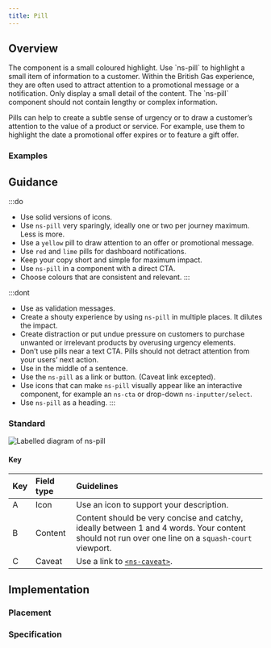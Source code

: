 ```yaml
---
title: Pill
---
```




## Overview

<CompDetails name={componentName} />
The component is a small coloured highlight. Use `ns-pill` to highlight a small item of information to a customer. Within the British Gas experience, they are often used to attract attention to a promotional message or a notification. Only display a small detail of the content. The `ns-pill` component should not contain lengthy or complex information.

Pills can help to create a subtle sense of urgency or to draw a customer’s attention to the value of a product or service. For example, use them to highlight the date a promotional offer expires or to feature a gift offer.

### Examples

<Tabs>
  <TabItem label="Standard">
    <ExampleViewer type="standard" />
  </TabItem>
  <TabItem label="Icon">
    <ExampleViewer type="standard-icon" />
  </TabItem>
  <TabItem label="Caveat">
    <ExampleViewer type="standard-caveat" />
  </TabItem>
</Tabs>

## Guidance

:::do
- Use solid versions of icons.
- Use `ns-pill` very sparingly, ideally one or two per journey maximum. Less is more.
- Use a `yellow` pill to draw attention to an offer or promotional message.
- Use `red` and `lime` pills for dashboard notifications.
- Keep your copy short and simple for maximum impact.
- Use `ns-pill` in a component with a direct CTA.
- Choose colours that are consistent and relevant.
:::

:::dont
- Use as validation messages.
- Create a shouty experience by using `ns-pill` in multiple places. It dilutes the impact.
- Create distraction or put undue pressure on customers to purchase unwanted or irrelevant products by overusing urgency elements.
- Don’t use pills near a text CTA. Pills should not detract attention from your users’ next action.
- Use in the middle of a sentence.
- Use the `ns-pill` as a link or button. (Caveat link excepted).
- Use icons that can make `ns-pill` visually appear like an interactive component, for example an `ns-cta` or drop-down `ns-inputter/select`.
- Use `ns-pill` as a heading.
:::

### Standard

![Labelled diagram of ns-pill](@assets/components/ns-pill/guidance.webp)

#### Key

| Key | Field type | Guidelines |
| :--- | :--- | :--- |
| <span class="marker">A</span> | Icon | Use an icon to support your description. |
| <span class="marker">B</span> | Content | Content should be very concise and catchy, ideally between 1 and 4 words. Your content should not run over one line on a `squash-court` viewport. |
| <span class="marker">C</span> | Caveat | Use a link to [`<ns-caveat>`](/components/ns-caveat). |

## Implementation

### Placement

<Placement name={componentName} />

### Specification

<Specification name={componentName} />

